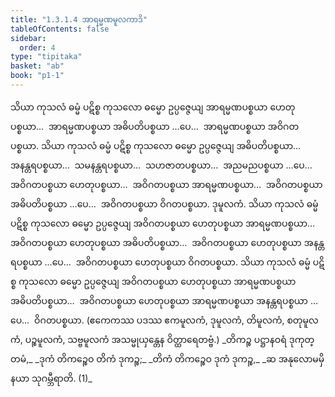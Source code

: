 ```yaml
---
title: "1.3.1.4 အာရမ္မဏမူလကာဒိ"
tableOfContents: false
sidebar:
  order: 4
type: "tipitaka"
basket: "ab"
book: "p1-1"
---
```



<DynamicBreadcrumb />

<Division number="40" book="p1-1" e="ch" v="36" p="15">

<Paragraph number="83" book="p1-1">
သိယာ ကုသလံ ဓမ္မံ ပဋိစ္စ ကုသလော ဓမ္မော ဥပ္ပဇ္ဇေယျ အာရမ္မဏပစ္စယာ ဟေတုပစ္စယာ…  အာရမ္မဏပစ္စယာ အဓိပတိပစ္စယာ …ပေ…  အာရမ္မဏပစ္စယာ အဝိဂတပစ္စယာ.
</Paragraph>

<Paragraph number="84" book="p1-1">
သိယာ ကုသလံ ဓမ္မံ ပဋိစ္စ ကုသလော ဓမ္မော ဥပ္ပဇ္ဇေယျ အဓိပတိပစ္စယာ…  အနန္တရပစ္စယာ…  သမနန္တရပစ္စယာ…  သဟဇာတပစ္စယာ…  အညမညပစ္စယာ …ပေ…  အဝိဂတပစ္စယာ ဟေတုပစ္စယာ…  အဝိဂတပစ္စယာ အာရမ္မဏပစ္စယာ…  အဝိဂတပစ္စယာ အဓိပတိပစ္စယာ …ပေ…  အဝိဂတပစ္စယာ ဝိဂတပစ္စယာ.

</Paragraph>
</Division>

<Paragraph number="85" type="center" book="p1-1">
ဒုမူလကံ.


</Paragraph>

<Division number="41" book="p1-1" e="ch" v="36" p="15">

<Paragraph number="86" book="p1-1">
သိယာ ကုသလံ ဓမ္မံ ပဋိစ္စ ကုသလော ဓမ္မော ဥပ္ပဇ္ဇေယျ အဝိဂတပစ္စယာ ဟေတုပစ္စယာ အာရမ္မဏပစ္စယာ…  အဝိဂတပစ္စယာ ဟေတုပစ္စယာ အဓိပတိပစ္စယာ…  အဝိဂတပစ္စယာ ဟေတုပစ္စယာ အနန္တရပစ္စယာ …ပေ…  အဝိဂတပစ္စယာ ဟေတုပစ္စယာ ဝိဂတပစ္စယာ.
</Paragraph>

</Division>
<Division number="42" book="p1-1" e="ch" v="36" p="15">

<Paragraph number="87" book="p1-1">
သိယာ ကုသလံ ဓမ္မံ ပဋိစ္စ ကုသလော ဓမ္မော ဥပ္ပဇ္ဇေယျ အဝိဂတပစ္စယာ ဟေတုပစ္စယာ အာရမ္မဏပစ္စယာ အဓိပတိပစ္စယာ…  အဝိဂတပစ္စယာ ဟေတုပစ္စယာ အာရမ္မဏပစ္စယာ အနန္တရပစ္စယာ …ပေ…  ဝိဂတပစ္စယာ.
</Paragraph>

<Paragraph number="88" book="p1-1">
(ဧကေကဿ ပဒဿ ဧကမူလကံ, ဒုမူလကံ, တိမူလကံ, စတုမူလကံ, ပဉ္စမူလကံ, သဗ္ဗမူလကံ အသမ္မုယှန္တေန ဝိတ္ထာရေတဗ္ဗံ.)
</Paragraph>

<Paragraph number="89" type="verses" book="p1-1">
_တိကဉ္စ ပဋ္ဌာနဝရံ ဒုကုတ္တမံ,_  
_ဒုကံ တိကဉ္စေဝ တိကံ ဒုကဉ္စ;_  
_တိကံ တိကဉ္စေဝ ဒုကံ ဒုကဉ္စ,_  
_ဆ အနုလောမမှိ နယာ သုဂမ္ဘီရာတိ. (1)_
</Paragraph>
</Division>